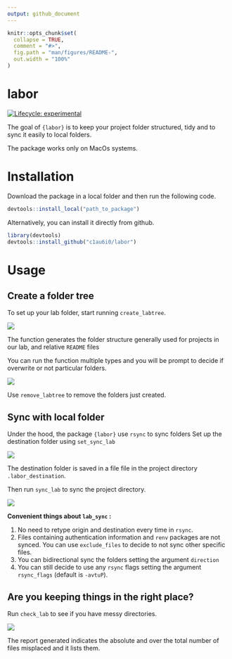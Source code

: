 ```yaml
---
output: github_document
---
```


<!-- README.md is generated from README.Rmd. Please edit that file -->

```r
knitr::opts_chunk$set(
  collapse = TRUE,
  comment = "#>",
  fig.path = "man/figures/README-",
  out.width = "100%"
)
```

# labor

<!-- badges: start -->

[![Lifecycle: experimental](https://img.shields.io/badge/lifecycle-experimental-orange.svg)](https://www.tidyverse.org/lifecycle/#experimental)

<!-- badges: end -->

The goal of `{labor}` is to keep your project folder structured, tidy and to sync it easily to local folders.

The package works only on MacOs systems. 

# Installation

Download the package in a local folder and then run the following code.

```r
devtools::install_local("path_to_package")
```

Alternatively, you can install it directly from github.

```r
library(devtools)
devtools::install_github("c1au6i0/labor")
```

# Usage

## Create a folder tree

To set up your lab folder, start running `create_labtree`.

![](inst/gifs_readme/create_labtree.gif)

The function generates the folder structure generally used for projects in our lab, and relative `README` files

You can run the function multiple types and you will be prompt to decide if overwrite or not particular folders.

![](inst/gifs_readme/create_labfolder2.gif)

Use `remove_labtree` to remove the folders just created.

## Sync with local folder

Under the hood, the package `{labor}` use `rsync` to sync folders Set up the destination folder using `set_sync_lab`

![](inst/gifs_readme/set_destination.gif)

The destination folder is saved in a file file in the project directory `.labor_destination`.

Then run `sync_lab` to sync the project directory.

![](inst/gifs_readme/sync.gif)

**Convenient things about `lab_sync` :**

1.  No need to retype origin and destination every time in `rsync`.
2.  Files containing authentication information and `renv` packages are not synced. You can use `exclude_files` to decide to not sync other specific files.
3.  You can bidirectional sync the folders setting the argument `direction`
4.  You can still decide to use any `rsync` flags setting the argument `rsync_flags` (default is `-avtuP`).

## Are you keeping things in the right place?

Run `check_lab` to see if you have messy directories.

![](inst/gifs_readme/check_folder.gif)

The report generated indicates the absolute and over the total number of files misplaced and it lists them.
